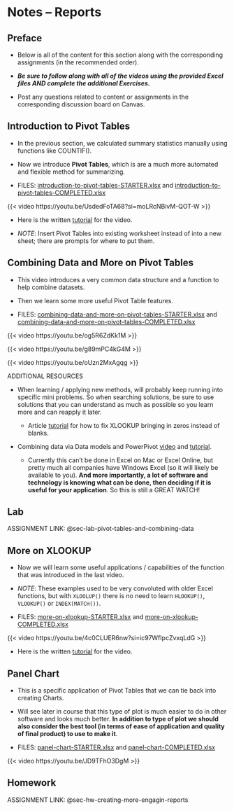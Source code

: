 # Notes -- Reports

## Preface

-   Below is all of the content for this section along with the corresponding assignments (in the recommended order).

-   ***Be sure to follow along with all of the videos using the provided Excel files AND complete the additional Exercises.***

-   Post any questions related to content or assignments in the corresponding discussion board on Canvas.

## Introduction to Pivot Tables {#sec-notes-introduction-to-pivot-tables}

-   In the previous section, we calculated summary statistics manually using functions like COUNTIF().

-   Now we introduce **Pivot Tables**, which is are a much more automated and flexible method for summarizing.

-   FILES: [introduction-to-pivot-tables-STARTER.xlsx](https://github.com/coltongearhart/dana320/blob/main/excel/introduction-to-pivot-tables-STARTER.xlsx) and [introduction-to-pivot-tables-COMPLETED.xlsx](https://github.com/coltongearhart/dana320/blob/main/excel/introduction-to-pivot-tables-COMPLETED.xlsx)

{{< video https://youtu.be/UsdedFoTA68?si=moLRcNBivM-QOT-W >}}

-   Here is the written [tutorial](https://www.xelplus.com/pivot-tables-in-10-minutes/) for the video.

-   *NOTE*: Insert Pivot Tables into existing worksheet instead of into a new sheet; there are prompts for where to put them.

## Combining Data and More on Pivot Tables {#sec-notes-combining-data-and-more-on-pivot-tables}

-   This video introduces a very common data structure and a function to help combine datasets.

-   Then we learn some more useful Pivot Table features.

-   FILES: [combining-data-and-more-on-pivot-tables-STARTER.xlsx](https://github.com/coltongearhart/dana320/blob/main/excel/combining-data-and-more-on-pivot-tables-STARTER.xlsx) and [combining-data-and-more-on-pivot-tables-COMPLETED.xlsx](https://github.com/coltongearhart/dana320/blob/main/excel/combining-data-and-more-on-pivot-tables-COMPLETED.xlsx)

{{< video https://youtu.be/og5R6ZdKk1M >}}

{{< video https://youtu.be/g89mPC4kG4M >}}

{{< video https://youtu.be/oUzn2MxAgqg >}}

ADDITIONAL RESOURCES

-   When learning / applying new methods, will probably keep running into specific mini problems. So when searching solutions, be sure to use solutions that you can understand as much as possible so you learn more and can reapply it later.

    -   Article [tutorial](https://www.automateexcel.com/formulas/xlookup-return-blank-not-zero/) for how to fix XLOOKUP bringing in zeros instead of blanks.

-   Combining data via Data models and PowerPivot [video](https://youtu.be/mTdIEhtcqlo?si=AxPluX8u8HWX5e56) and [tutorial](https://www.xelplus.com/relationships-pivot-tables-multiple-sheets/).

    -   Currently this can't be done in Excel on Mac or Excel Online, but pretty much all companies have Windows Excel (so it will likely be available to you). **And more importantly, a lot of software and technology is knowing what can be done, then deciding if it is useful for your application**. So this is still a GREAT WATCH!

## Lab

ASSIGNMENT LINK: @sec-lab-pivot-tables-and-combining-data

## More on XLOOKUP {#sec-notes-more-on-xlookup}

-   Now we will learn some useful applications / capabilities of the function that was introduced in the last video.

-   *NOTE*: These examples used to be very convoluted with older Excel functions, but with `XLOOLUP()` there is no need to learn `HLOOKUP()`, `VLOOKUP()` or `INDEX(MATCH())`.

-   FILES: [more-on-xlookup-STARTER.xlsx](https://github.com/coltongearhart/dana320/blob/main/excel/more-on-xlookup-STARTER.xlsx) and [more-on-xlookup-COMPLETED.xlsx](https://github.com/coltongearhart/dana320/blob/main/excel/more-on-xlookup-COMPLETED.xlsx)

{{< video https://youtu.be/4c0CLUER6nw?si=ic97WfIpcZvxqLdG >}}

-   Here is the written [tutorial](https://www.xelplus.com/excel-xlookup-5-examples/) for the video.

## Panel Chart

-   This is a specific application of Pivot Tables that we can tie back into creating Charts.

-   Will see later in course that this type of plot is much easier to do in other software and looks much better. **In addition to type of plot we should also consider the best tool (in terms of ease of application and quality of final product) to use to make it**.

-   FILES: [panel-chart-STARTER.xlsx](https://github.com/coltongearhart/dana320/blob/main/excel/panel-chart-STARTER.xlsx) and [panel-chart-COMPLETED.xlsx](https://github.com/coltongearhart/dana320/blob/main/excel/panel-chart-COMPLETED.xlsx)

{{< video https://youtu.be/JD9TFhO3DgM >}}

## Homework

ASSIGNMENT LINK: @sec-hw-creating-more-engagin-reports
